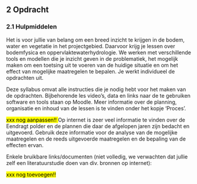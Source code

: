 ## 2 Opdracht

### 2.1 Hulpmiddelen
Het is voor jullie van belang om een breed inzicht te krijgen in de bodem, water en vegetatie in het projectgebied. Daarvoor krijg je lessen over bodemfysica en oppervlaktewaterhydrologie. We werken met verschillende tools en modellen die je inzicht geven in de problematiek, het mogelijk maken om een toetsing uit te voeren van de huidige situatie en om het effect van mogelijke maatregelen te bepalen. Je werkt individueel de opdrachten uit.

Deze syllabus omvat alle instructies die je nodig hebt voor het maken van de opdrachten. Bijbehorende les video's, data en links naar de te gebruiken software en tools staan op Moodle. 
Meer informatie over de planning, organisatie en inhoud van de lessen is te vinden onder het kopje 'Proces'. 


<mark> xxx nog aanpassen!! </mark>
Op internet is zeer veel informatie te vinden over de Eendragt polder en de plannen die daar de afgelopen jaren zijn bedacht en uitgevoerd. Gebruik deze informatie voor de analyse van de mogelijke maatregelen en de reeds uitgevoerde maatregelen en de bepaling van de effecten ervan.

Enkele bruikbare links/documenten (niet volledig, we verwachten dat jullie zelf een literatuurstudie doen van div. bronnen op internet): 

<mark> xxx nog toevoegen!! </mark>
